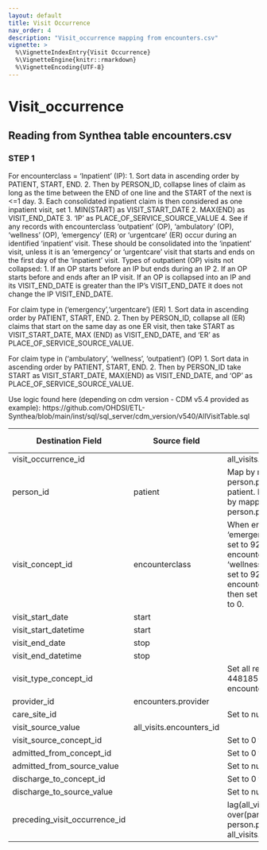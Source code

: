 ```yaml
---
layout: default
title: Visit Occurrence
nav_order: 4
description: "Visit_occurrence mapping from encounters.csv"
vignette: >
  %\VignetteIndexEntry{Visit Occurrence}
  %\VignetteEngine{knitr::rmarkdown}
  %\VignetteEncoding{UTF-8}
---
```


# Visit_occurrence

## Reading from Synthea table encounters.csv

### STEP 1 
For encounterclass = ‘Inpatient’ (IP):
1. Sort data in ascending order by PATIENT, START, END.
2. Then by PERSON_ID, collapse lines of claim as long as the time between the END of one line and the START of the next is <=1 day.
3. Each consolidated inpatient claim is then considered as one inpatient visit, set 
    1. MIN(START) as VISIT_START_DATE
    2. MAX(END) as VISIT_END_DATE
    3. ‘IP’ as PLACE_OF_SERVICE_SOURCE_VALUE
    4. See if any records with encounterclass ‘outpatient’ (OP), 'ambulatory' (OP), 'wellness' (OP), ‘emergency’ (ER) or 'urgentcare' (ER) occur during an identified ‘inpatient’ visit. These should be consolidated into the ‘inpatient’ visit, unless it is an ‘emergency’ or 'urgentcare' visit that starts and ends on the first day of the ‘inpatient’ visit.  Types of outpatient (OP) visits not collapsed: 
        1. If an OP starts before an IP but ends during an IP
        2. If an OP starts before and ends after an IP visit.  If an OP is collapsed into an IP and its VISIT_END_DATE is greater than the IP's VISIT_END_DATE it does not change the IP VISIT_END_DATE.

For claim type in ('emergency','urgentcare') (ER)
1. Sort data in ascending order by PATIENT, START, END.
2. Then by PERSON_ID, collapse all (ER) claims that start on the same day as one ER visit, then take START as VISIT_START_DATE, MAX (END) as VISIT_END_DATE, and ‘ER’ as PLACE_OF_SERVICE_SOURCE_VALUE.

For claim type in ('ambulatory', 'wellness', 'outpatient') (OP)
1. Sort data in ascending order by PATIENT, START, END.
2. Then by PERSON_ID take START as VISIT_START_DATE, MAX(END) as VISIT_END_DATE, and ‘OP’ as PLACE_OF_SERVICE_SOURCE_VALUE.

Use logic found here (depending on cdm version - CDM v5.4 provided as example):
https://github.com/OHDSI/ETL-Synthea/blob/main/inst/sql/sql_server/cdm_version/v540/AllVisitTable.sql

| Destination Field | Source field | Logic | Comment field |
| --- | --- | --- | --- |
| visit_occurrence_id |  | all_visits.visit_occurrence_id |  |
| person_id | patient | Map by mapping person.person_source_value to patient.  Find person.person_id by mapping encouters.patient to person.person_source_value. |  |
| visit_concept_id | encounterclass | When encounterclass is 'emergency' or 'urgentcare' then set to 9203. When encounterclass is 'ambulatory', 'wellness', or 'outpatient' then set to 9202. When encounterclass is 'inpatient' then set to 9201. Otherwise set to 0. |  |
| visit_start_date | start |  |  |
| visit_start_datetime | start |  |  |
| visit_end_date | stop |  |  |
| visit_end_datetime | stop |  |  |
| visit_type_concept_id |  |  Set all records as concept_id 44818517 (Visit derived from encounter on claim).  | |
| provider_id |encounters.provider  |  |  |
| care_site_id |  | Set to null for all records  |  |
| visit_source_value | all_visits.encounters_id |  |  |
| visit_source_concept_id |  | Set to 0 for all records  |  |
| admitted_from_concept_id |  | Set to 0 for all records |  |
| admitted_from_source_value |  | Set to null for all records  |  |
| discharge_to_concept_id |  | Set to 0 for all records |  |
| discharge_to_source_value |  | Set to null for all records |  |
| preceding_visit_occurrence_id |  |lag(all_visits.visit_occurrence_id) over(partition by person.person_id order by all_visits.visit_start_date)  |  |

